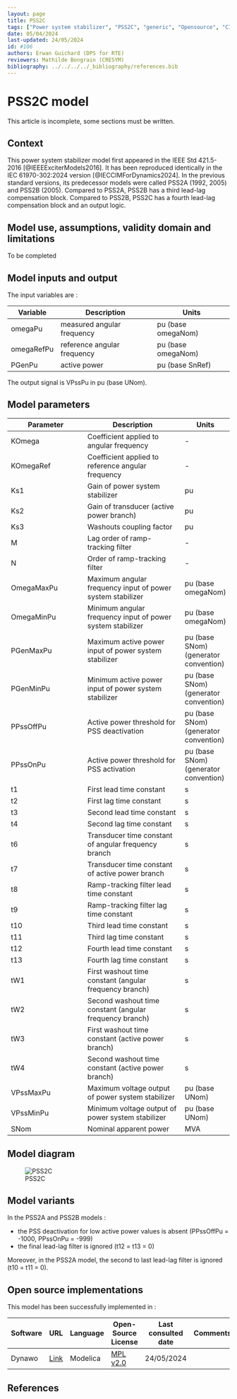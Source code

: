 ```yaml
---
layout: page
title: PSS2C
tags: ["Power system stabilizer", "PSS2C", "generic", "Opensource", "CIM model", "RMS", "phasor", "MRL4", "Single phase", "PssIEEE2C", "IEEE", "dynawo", "#106"]
date: 05/04/2024
last-updated: 24/05/2024
id: #106
authors: Erwan Guichard (DPS for RTE)
reviewers: Mathilde Bongrain (CRESYM)
bibliography: ../../../../_bibliography/references.bib
---
```

# PSS2C model

This article is incomplete, some sections must be written.

## Context

This power system stabilizer model first appeared in the IEEE Std 421.5-2016 [@IEEEExciterModels2016]. It has been reproduced identically in the IEC 61970-302:2024 version [@IECCIMForDynamics2024].
In the previous standard versions, its predecessor models were called PSS2A (1992, 2005) and PSS2B (2005). Compared to PSS2A, PSS2B has a third lead-lag compensation block. Compared to PSS2B, PSS2C has a fourth lead-lag compensation block and an output logic.

## Model use, assumptions, validity domain and limitations

To be completed

## Model inputs and output

The input variables are :

| Variable | Description | Units |
|-----------|--------------| ------|
|omegaPu |measured angular frequency | pu (base omegaNom)|
| omegaRefPu |reference angular frequency|pu (base omegaNom)|
| PGenPu |active power|pu (base SnRef)|

The output signal is VPssPu in pu (base UNom).

## Model parameters

| Parameter | Description | Units |
|-----------|--------------| ------|
KOmega |Coefficient applied to angular frequency|-|
KOmegaRef |Coefficient applied to reference angular frequency|-|
Ks1 |Gain of power system stabilizer|pu|
Ks2 |Gain of transducer (active power branch)|pu|
Ks3 |Washouts coupling factor|pu|
M |Lag order of ramp-tracking filter|-|
N |Order of ramp-tracking filter|-|
OmegaMaxPu |Maximum angular frequency input of power system stabilizer|pu (base omegaNom)|
OmegaMinPu |Minimum angular frequency input of power system stabilizer|pu (base omegaNom)|
PGenMaxPu |Maximum active power input of power system stabilizer|pu (base SNom) (generator convention)|
PGenMinPu |Minimum active power input of power system stabilizer|pu (base SNom) (generator convention)|
PPssOffPu |Active power threshold for PSS deactivation|pu (base SNom) (generator convention)|
PPssOnPu |Active power threshold for PSS activation|pu (base SNom) (generator convention)|
t1 |First lead time constant|s|
t2 |First lag time constant|s|
t3 |Second lead time constant|s|
t4 |Second lag time constant|s|
t6 |Transducer time constant of angular frequency branch|s|
t7 |Transducer time constant of active power branch|s|
t8 |Ramp-tracking filter lead time constant|s|
t9 |Ramp-tracking filter lag time constant|s|
t10 |Third lead time constant|s|
t11 |Third lag time constant|s|
t12 |Fourth lead time constant|s|
t13 |Fourth lag time constant|s|
tW1 |First washout time constant (angular frequency branch)|s|
tW2 |Second washout time constant (angular frequency branch)|s|
tW3 |First washout time constant (active power branch)|s|
tW4 |Second washout time constant (active power branch)|s|
VPssMaxPu |Maximum voltage output of power system stabilizer|pu (base UNom)|
VPssMinPu |Minimum voltage output of power system stabilizer|pu (base UNom)|
SNom |Nominal apparent power|MVA|

## Model diagram

![PSS2C](PSS2C.drawio.svg)

## Model variants

In the PSS2A and PSS2B models :

- the PSS deactivation for low active power values is absent (PPssOffPu = -1000, PPssOnPu = -999)
- the final lead-lag filter is ignored (t12 = t13 = 0)

Moreover, in the PSS2A model, the second to last lead-lag filter is ignored (t10 = t11 = 0).

## Open source implementations

This model has been successfully implemented in :

| Software      | URL | Language | Open-Source License | Last consulted date | Comments |
| ------------- | --- | -------- | ------------------- | ------------------- | -------- |
| Dynawo | [Link](https://github.com/dynawo/dynawo) | Modelica | [MPL v2.0](https://www.mozilla.org/en-US/MPL/2.0/)  | 24/05/2024 |  |

## References
::: {#refs}
:::
